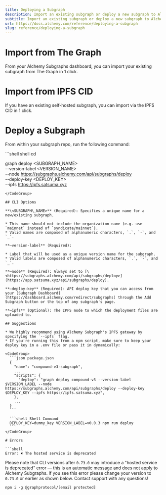 ```yaml
---
title: Deploying a Subgraph
description: Import an existing subgraph or deploy a new subgraph to Alchemy Subgraphs.
subtitle: Import an existing subgraph or deploy a new subgraph to Alchemy Subgraphs.
url: https://docs.alchemy.com/reference/deploying-a-subgraph
slug: reference/deploying-a-subgraph
---
```


# Import from The Graph

From your Alchemy Subgraphs dashboard, you can import your existing subgraph from The Graph in 1 click.

# Import from IPFS CID

If you have an existing self-hosted subgraph, you can import via the IPFS CID in 1 click.

# Deploy a Subgraph

From within your subgraph repo, run the following command:

<CodeGroup>
  ```shell shell
  cd <SUBGRAPH_DIRECTORY>

  graph deploy <SUBGRAPH_NAME> \
    --version-label <VERSION_NAME> \
    --node https://subgraphs.alchemy.com/api/subgraphs/deploy \
    --deploy-key <DEPLOY_KEY> \
    --ipfs https://ipfs.satsuma.xyz
  ```
</CodeGroup>

## CLI Options

**\<SUBGRAPH\_NAME>** (Required): Specifies a unique name for a new/existing subgraph.

* This name should not include the organization name (e.g. use `mainnet` instead of `syndicate/mainnet`).
* Valid names are composed of alphanumeric characters, `.`, `-`, and `_`.

**—version-label** (Required):

* Label that will be used as a unique version name for the subgraph.
* Valid labels are composed of alphanumeric characters, `.`, `-`, and `_`.

**—node** (Required): Always set to [\<https://subgraphs.alchemy.com/api/subgraphs/deploy>](https://app.satsuma.xyz/api/subgraphs/deploy).

**—deploy-key** (Required): API deploy key that you can access from your [Subgraph Dashboard](https://dashboard.alchemy.com/redirect/subgraphs) through the Add Subgraph button or the top of any subgraph's page.

**—ipfs** (Optional): The IPFS node to which the deployment files are uploaded to.

## Suggestions

* We highly recommend using Alchemy Subgraph's IPFS gateway by specifying the `--ipfs` flag.
* If you're running this from a npm script, make sure to keep your deploy key in a .env file or pass it in dynamically:

  <CodeGroup>
    ```json package.json
    {
      "name": "compound-v3-subgraph",
      ...
      "scripts": {
        "deploy": "graph deploy compound-v3 --version-label $VERSION_LABEL --node https://subgraphs.alchemy.com/api/subgraphs/deploy --deploy-key $DEPLOY_KEY --ipfs https://ipfs.satsuma.xyz",
      },
      ...
    }
    ```

    ```shell Shell Command
    DEPLOY_KEY=dummy_key VERSION_LABEL=v0.0.3 npm run deploy
    ```
  </CodeGroup>

# Errors

```shell
Error: ✖ The hosted service is deprecated
```

Please note that CLI versions after `0.73.0` may introduce a "hosted service is deprecated" error — this is an automatic message and does not apply to Alchemy Subgraphs. If you see this error please change your version to `0.73.0` or earlier as shown below. Contact support with any questions!

`npm i -g @graphprotocol/[email protected]`
